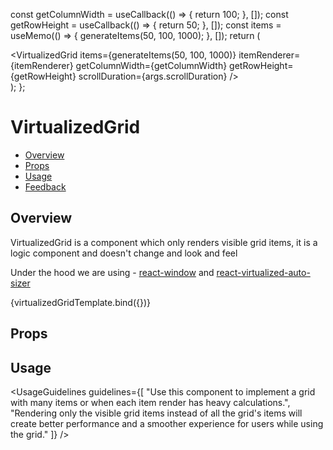 
<Meta title="Navigation/VirtualizedGrid" component={VirtualizedGrid} />

<!--- Component template -->

  const getColumnWidth = useCallback(() => {
    return 100;
  }, []);
  const getRowHeight = useCallback(() => {
    return 50;
  }, []);
  const items = useMemo(() => {
    generateItems(50, 100, 1000);
  }, []);
  return (
    <div style={args.wrapperStyle}>
      <VirtualizedGrid
        items={generateItems(50, 100, 1000)}
        itemRenderer={itemRenderer}
        getColumnWidth={getColumnWidth}
        getRowHeight={getRowHeight}
        scrollDuration={args.scrollDuration}
      />
    </div>
  );
};

<!--- Component documentation -->

# VirtualizedGrid

- [Overview](#overview)
- [Props](#props)
- [Usage](#usage)
- [Feedback](#feedback)

## Overview

VirtualizedGrid is a component which only renders visible grid items, it is a logic component and doesn't change and look and feel

Under the hood we are using - [react-window](https://github.com/bvaughn/react-window) and [react-virtualized-auto-sizer](https://github.com/bvaughn/react-virtualized-auto-sizer)

<Canvas>
  <Story
    name="Overview"
    args={{
      scrollDuration: 200,
      wrapperStyle: {
        width: 430,
        height: 300,
        overflow: "hidden",
        display: "flex",
        alignItems: "center"
      }
    }}
  >
    {virtualizedGridTemplate.bind({})}
  </Story>
</Canvas>

## Props

<ArgsTable of={VirtualizedGrid} />

## Usage

<UsageGuidelines
  guidelines={[
    "Use this component to implement a grid with many items or when each item render has heavy calculations.",
    "Rendering only the visible grid items instead of all the grid's items will create better performance and a smoother experience for users while using the grid."
  ]}
/>
